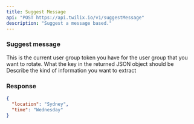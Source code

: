 ```yaml
---
title: Suggest Message
api: "POST https://api.twilix.io/v1/suggestMessage"
description: "Suggest a message based."
---
```


### Suggest message

<ParamField body="collection" type="string">
  This is the current user group token you have for the user group that you want
  to rotate.
</ParamField>

<ParamField body="extractInputs" type="array" required>
    <ParamField body="key" type="string" name="key" required>
        What the key in the returned JSON object should be
    </ParamField>
    <ParamField body="description" type="string" name="description" required>
        Describe the kind of information you want to extract
    </ParamField>
</ParamField>

### Response

<ResponseExample>

```json Response
{
  "location": "Sydney",
  "time": "Wednesday"
}
```

</ResponseExample>
